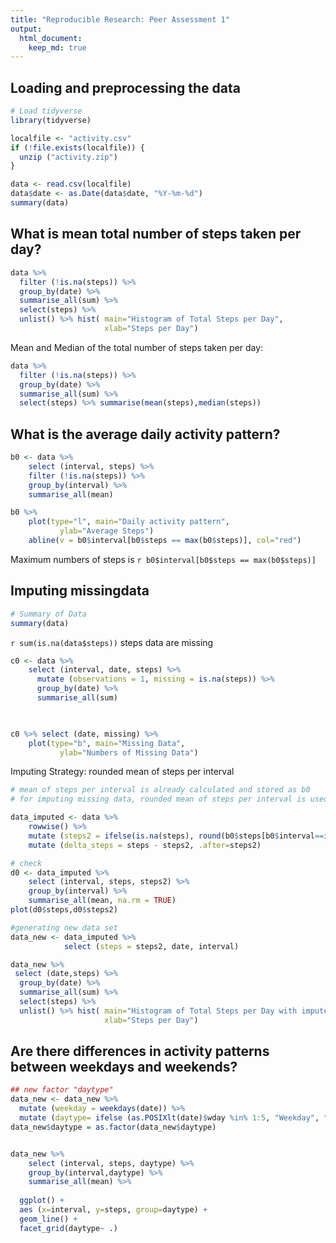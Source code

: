 ```yaml
---
title: "Reproducible Research: Peer Assessment 1"
output: 
  html_document:
    keep_md: true
---
```



## Loading and preprocessing the data

```r
# Load tidyverse
library(tidyverse)
```

```r
localfile <- "activity.csv"
if (!file.exists(localfile)) {
  unzip ("activity.zip")
}

data <- read.csv(localfile)
data$date <- as.Date(data$date, "%Y-%m-%d")
summary(data)
```

## What is mean total number of steps taken per day?

```r
data %>% 
  filter (!is.na(steps)) %>% 
  group_by(date) %>% 
  summarise_all(sum) %>% 
  select(steps) %>% 
  unlist() %>% hist( main="Histogram of Total Steps per Day",
                     xlab="Steps per Day")
```
Mean and Median of the total number of steps taken per day:
```r
data %>% 
  filter (!is.na(steps)) %>% 
  group_by(date) %>% 
  summarise_all(sum) %>% 
  select(steps) %>% summarise(mean(steps),median(steps))
```


## What is the average daily activity pattern?

```r
b0 <- data %>% 
    select (interval, steps) %>%
    filter (!is.na(steps)) %>% 
    group_by(interval) %>% 
    summarise_all(mean) 

b0 %>%
    plot(type="l", main="Daily activity pattern",
           ylab="Average Steps")
    abline(v = b0$interval[b0$steps == max(b0$steps)], col="red")


```
Maximum numbers of steps is `r b0$interval[b0$steps == max(b0$steps)]`


## Imputing missingdata

```r
# Summary of Data
summary(data)
```

`r sum(is.na(data$steps))` steps data are missing


```r
c0 <- data %>% 
    select (interval, date, steps) %>%
      mutate (observations = 1, missing = is.na(steps)) %>%
      group_by(date) %>%
      summarise_all(sum)

  

c0 %>% select (date, missing) %>%
    plot(type="b", main="Missing Data",
           ylab="Numbers of Missing Data")

```
Imputing Strategy: rounded mean of steps per interval
```r
# mean of steps per interval is already calculated and stored as b0
# for imputing missing data, rounded mean of steps per interval is used as numbers of steps are defined as integer

data_imputed <- data %>%
    rowwise() %>%
    mutate (steps2 = ifelse(is.na(steps), round(b0$steps[b0$interval==interval],0),steps), .after=steps) %>%
    mutate (delta_steps = steps - steps2, .after=steps2)

# check
d0 <- data_imputed %>% 
    select (interval, steps, steps2) %>%
    group_by(interval) %>% 
    summarise_all(mean, na.rm = TRUE)
plot(d0$steps,d0$steps2)
```
```r
#generating new data set
data_new <- data_imputed %>%
            select (steps = steps2, date, interval)
```
 
```r
data_new %>% 
 select (date,steps) %>%
  group_by(date) %>% 
  summarise_all(sum) %>% 
  select(steps) %>% 
  unlist() %>% hist( main="Histogram of Total Steps per Day with imputed data",
                     xlab="Steps per Day")
```



## Are there differences in activity patterns between weekdays and weekends?
```r

## new factor "daytype"
data_new <- data_new %>%
  mutate (weekday = weekdays(date)) %>%
  mutate (daytype= ifelse (as.POSIXlt(date)$wday %in% 1:5, "Weekday", "Weekend"))
data_new$daytype = as.factor(data_new$daytype)


data_new %>%
    select (interval, steps, daytype) %>%
    group_by(interval,daytype) %>% 
    summarise_all(mean) %>%
  
  ggplot() +
  aes (x=interval, y=steps, group=daytype) +
  geom_line() +
  facet_grid(daytype~ .)
  
```


